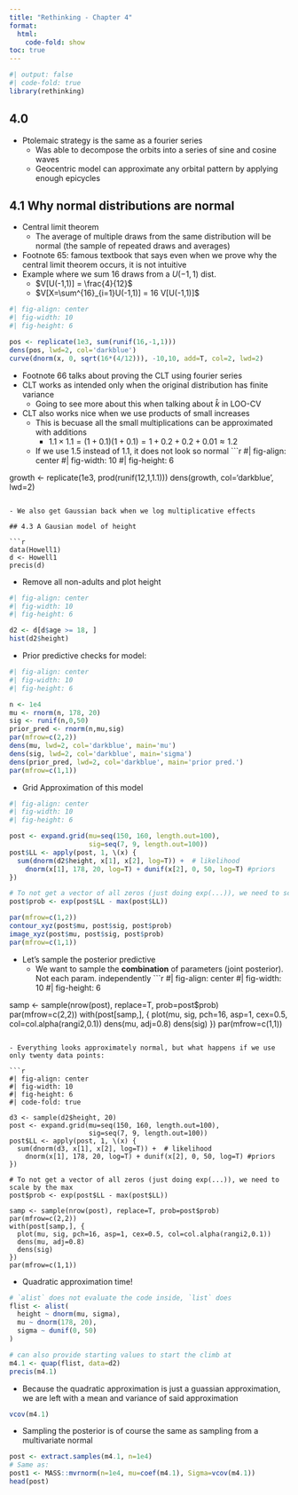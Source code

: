 ```yaml
---
title: "Rethinking - Chapter 4"
format: 
  html:
    code-fold: show
toc: true
---
```

```r
#| output: false
#| code-fold: true
library(rethinking)
```

## 4.0
- Ptolemaic strategy is the same as a fourier series
  - Was able to decompose the orbits into a series of sine and cosine waves
  - Geocentric model can approximate any orbital pattern by applying enough epicycles

## 4.1 Why normal distributions are normal
- Central limit theorem
  - The average of multiple draws from the same distribution will be normal (the sample of repeated draws and averages)
- Footnote 65: famous textbook that says even when we prove why the central limit theorem occurs, it is not intuitive
- Example where we sum 16 draws from a $U(-1,1)$ dist.    
  - $V[U(-1,1)] = \frac{4}{12}$
  - $V[X=\sum^{16}_{i=1}U(-1,1)] = 16 V[U(-1,1)]$

```r
#| fig-align: center
#| fig-width: 10
#| fig-height: 6

pos <- replicate(1e3, sum(runif(16,-1,1)))
dens(pos, lwd=2, col='darkblue')
curve(dnorm(x, 0, sqrt(16*(4/12))), -10,10, add=T, col=2, lwd=2)
```

- Footnote 66 talks about proving the CLT using fourier series
- CLT works as intended only when the original distribution has finite variance
  - Going to see more about this when talking about $\hat{k}$ in LOO-CV


- CLT also works nice when we use products of small increases
  - This is becuase all the small multiplications can be approximated with additions
    - $1.1 \times 1.1 = (1 + 0.1)(1 + 0.1) = 1 + 0.2 + 0.2 + 0.01 \approx 1.2$
  - If we use 1.5 instead of 1.1, it does not look so normal
```r
#| fig-align: center
#| fig-width: 10
#| fig-height: 6

growth <- replicate(1e3, prod(runif(12,1,1.1)))
dens(growth, col='darkblue', lwd=2)
```

- We also get Gaussian back when we log multiplicative effects

## 4.3 A Gausian model of height

```r
data(Howell1)
d <- Howell1
precis(d)
```

- Remove all non-adults and plot height
```r
#| fig-align: center
#| fig-width: 10
#| fig-height: 6

d2 <- d[d$age >= 18, ]
hist(d2$height)
```

- Prior predictive checks for model:
\begin{align}
h_i &\sim \text{Normal}(\mu, \sigma)\\
\mu &\sim \text{Normal}(178, 20) \\
\sigma &\sim \text{Uniform}(0,50)
\end{align}

```r
#| fig-align: center
#| fig-width: 10
#| fig-height: 6

n <- 1e4
mu <- rnorm(n, 178, 20)
sig <- runif(n,0,50)
prior_pred <- rnorm(n,mu,sig)
par(mfrow=c(2,2))
dens(mu, lwd=2, col='darkblue', main='mu')
dens(sig, lwd=2, col='darkblue', main='sigma')
dens(prior_pred, lwd=2, col='darkblue', main='prior pred.')
par(mfrow=c(1,1))
```

- Grid Approximation of this model
```r
#| fig-align: center
#| fig-width: 10
#| fig-height: 6

post <- expand.grid(mu=seq(150, 160, length.out=100), 
                    sig=seq(7, 9, length.out=100))
post$LL <- apply(post, 1, \(x) {
  sum(dnorm(d2$height, x[1], x[2], log=T)) +  # likelihood
    dnorm(x[1], 178, 20, log=T) + dunif(x[2], 0, 50, log=T) #priors
})

# To not get a vector of all zeros (just doing exp(...)), we need to scale by the max
post$prob <- exp(post$LL - max(post$LL))

par(mfrow=c(1,2))
contour_xyz(post$mu, post$sig, post$prob)
image_xyz(post$mu, post$sig, post$prob)
par(mfrow=c(1,1))
```

- Let's sample the posterior predictive
  - We want to sample the **combination** of parameters (joint posterior). Not each param. independently
```r
#| fig-align: center
#| fig-width: 10
#| fig-height: 6

samp <- sample(nrow(post), replace=T, prob=post$prob)
par(mfrow=c(2,2))
with(post[samp,], {
  plot(mu, sig, pch=16, asp=1, cex=0.5, col=col.alpha(rangi2,0.1))
  dens(mu, adj=0.8)
  dens(sig)
})
par(mfrow=c(1,1))
```

- Everything looks approximately normal, but what happens if we use only twenty data points:

```r
#| fig-align: center
#| fig-width: 10
#| fig-height: 6
#| code-fold: true

d3 <- sample(d2$height, 20)
post <- expand.grid(mu=seq(150, 160, length.out=100), 
                    sig=seq(7, 9, length.out=100))
post$LL <- apply(post, 1, \(x) {
  sum(dnorm(d3, x[1], x[2], log=T)) +  # likelihood
    dnorm(x[1], 178, 20, log=T) + dunif(x[2], 0, 50, log=T) #priors
})

# To not get a vector of all zeros (just doing exp(...)), we need to scale by the max
post$prob <- exp(post$LL - max(post$LL))

samp <- sample(nrow(post), replace=T, prob=post$prob)
par(mfrow=c(2,2))
with(post[samp,], {
  plot(mu, sig, pch=16, asp=1, cex=0.5, col=col.alpha(rangi2,0.1))
  dens(mu, adj=0.8)
  dens(sig)
})
par(mfrow=c(1,1))
```

- Quadratic approximation time!
```r
# `alist` does not evaluate the code inside, `list` does
flist <- alist(
  height ~ dnorm(mu, sigma),
  mu ~ dnorm(178, 20),
  sigma ~ dunif(0, 50)
)

# can also provide starting values to start the climb at
m4.1 <- quap(flist, data=d2) 
precis(m4.1)
```
- Because the quadratic approximation is just a guassian approximation, we are left with a mean and variance of said approximation

```r
vcov(m4.1)
```
- Sampling the posterior is of course the same as sampling from a multivariate normal
```r
post <- extract.samples(m4.1, n=1e4)
# Same as:
post1 <- MASS::mvrnorm(n=1e4, mu=coef(m4.1), Sigma=vcov(m4.1))
head(post)
```


